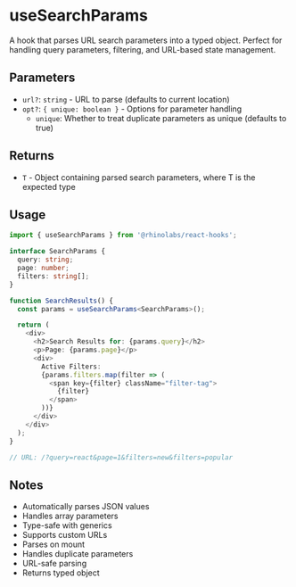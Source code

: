 # useSearchParams

A hook that parses URL search parameters into a typed object. Perfect for handling query parameters, filtering, and URL-based state management.

## Parameters

- `url?`: `string` - URL to parse (defaults to current location)
- `opt?`: `{ unique: boolean }` - Options for parameter handling
  - `unique`: Whether to treat duplicate parameters as unique (defaults to true)

## Returns

- `T` - Object containing parsed search parameters, where T is the expected type

## Usage

```typescript
import { useSearchParams } from '@rhinolabs/react-hooks';

interface SearchParams {
  query: string;
  page: number;
  filters: string[];
}

function SearchResults() {
  const params = useSearchParams<SearchParams>();

  return (
    <div>
      <h2>Search Results for: {params.query}</h2>
      <p>Page: {params.page}</p>
      <div>
        Active Filters:
        {params.filters.map(filter => (
          <span key={filter} className="filter-tag">
            {filter}
          </span>
        ))}
      </div>
    </div>
  );
}

// URL: /?query=react&page=1&filters=new&filters=popular
```

## Notes

- Automatically parses JSON values
- Handles array parameters
- Type-safe with generics
- Supports custom URLs
- Parses on mount
- Handles duplicate parameters
- URL-safe parsing
- Returns typed object

